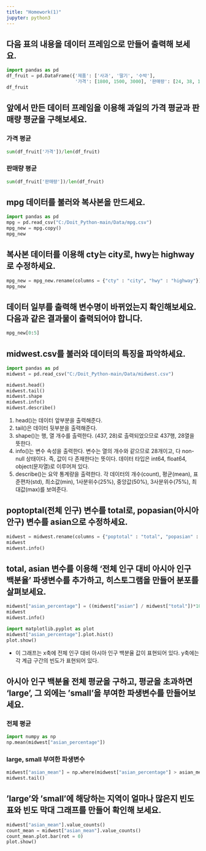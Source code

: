 ```yaml
---
title: "Homework(1)"
jupyter: python3
---
```


## 다음 표의 내용을 데이터 프레임으로 만들어 출력해 보세요.

```python
import pandas as pd
df_fruit = pd.DataFrame({'제품': ['사과', '딸기', '수박'], 
                         '가격': [1800, 1500, 3000], '판매량': [24, 38, 13]})
df_fruit
```

## 앞에서 만든 데이터 프레임을 이용해 과일의 가격 평균과 판매량 평균을 구해보세요.

### 가격 평균
```python
sum(df_fruit['가격'])/len(df_fruit)
```

### 판매량 평균
```python
sum(df_fruit['판매량'])/len(df_fruit)
```



## mpg 데이터를 불러와 복사본을 만드세요.

```python
import pandas as pd
mpg = pd.read_csv("C:/Doit_Python-main/Data/mpg.csv")
mpg_new = mpg.copy()
mpg_new
```


## 복사본 데이터를 이용해 cty는 city로, hwy는 highway로 수정하세요.
```python
mpg_new = mpg_new.rename(columns = {"cty" : "city", "hwy" : "highway"})
mpg_new
```

## 데이터 일부를 출력해 변수명이 바뀌었는지 확인해보세요. 다음과 같은 결과물이 출력되어야 합니다.

```python
mpg_new[0:5]
```

## midwest.csv를 불러와 데이터의 특징을 파악하세요.

```python
import pandas as pd
midwest = pd.read_csv("C:/Doit_Python-main/Data/midwest.csv")

midwest.head()
midwest.tail()
midwest.shape
midwest.info()
midwest.describe()
```

1. head()는 데이터 앞부분을 출력해준다.
2. tail()은 데이터 뒷부분을 출력해준다.
3. shape()는 행, 열 개수를 출력한다. (437, 28)로 출력되었으므로 437행, 28열을 뜻한다.
4. info()는 변수 속성을 출력한다. 변수는 열의 개수와 같으므로 28개이고, 다 non-null 상태이다. 
즉, 값이 다 존재한다는 뜻이다. 데이터 타입은 int64, float64, object(문자열)로 이루어져 있다. 
5. describe()는 요약 통계량을 출력한다. 각 데이터의 개수(count), 평균(mean), 표준편차(std), 최소값(min), 1사분위수(25%), 중앙값(50%), 3사분위수(75%), 최대값(max)를 보여준다. 

## poptoptal(전체 인구) 변수를 total로, popasian(아시아 안구) 변수를 asian으로 수정하세요.

```python
midwest = midwest.rename(columns = {"poptotal" : "total", "popasian" : "asian"})
midwest
midwest.info()
```

## total, asian 변수를 이용해 '전체 인구 대비 아시아 인구 백분율' 파생변수를 추가하고,  히스토그램을 만들어 분포를 살펴보세요.

```python
midwest["asian_percentage"] = ((midwest["asian"] / midwest["total"])*100)
midwest
midwest.info()

import matplotlib.pyplot as plot
midwest["asian_percentage"].plot.hist()
plot.show()
```

- 이 그래프는 x축에 전체 인구 대비 아시아 인구 백분율 값이 표현되어 있다. y축에는 각 계급 구간의 빈도가 표현되어 있다. 

## 아시아 인구 백분율 전체 평균을 구하고, 평균을 초과하면 'large', 그 외에는 'small'을 부여한 파생변수를 만들어보세요.

### 전체 평균
```python
import numpy as np
np.mean(midwest["asian_percentage"])
```

### large, small 부여한 파생변수

```python
midwest["asian_mean"] = np.where(midwest["asian_percentage"] > asian_mean, "large", "small")
midwest.tail()
```


## 'large'와 'small'에 해당하는 지역이 얼마나 많은지 빈도표와 빈도 막대 그래프를 만들어 확인해 보세요. 

```python
midwest["asian_mean"].value_counts()
count_mean = midwest["asian_mean"].value_counts()
count_mean.plot.bar(rot = 0)
plot.show()
```

